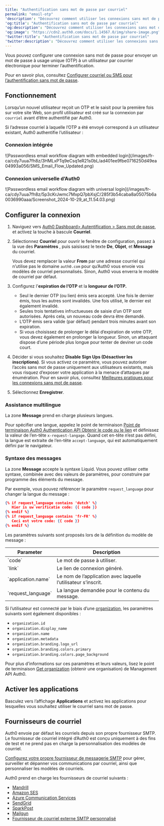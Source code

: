 ```yaml
---
title: "Authentification sans mot de passe par courriel"
permalink: "email-otp"
'description': "Découvrez comment utiliser les connexions sans mot de passe avec le facteur d’authentification par courrier électronique."
'og:title': "Authentification sans mot de passe par courriel"
'og:description': "Découvrez comment utiliser les connexions sans mot de passe avec le facteur d’authentification par courrier électronique."
'og:image': "https://cdn2.auth0.com/docs/1.14567.0/img/share-image.png"
'twitter:title': "Authentification sans mot de passe par courriel"
'twitter:description': "Découvrez comment utiliser les connexions sans mot de passe avec le facteur d’authentification par courrier électronique."
---
```


Vous pouvez configurer une connexion sans mot de passe pour envoyer un mot de passe à usage unique (OTP) à un utilisateur par courrier électronique pour terminer l’authentification.

Pour en savoir plus, consultez [Configurer courriel ou SMS pour l’authentification sans mot de passe](/docs/fr-ca/authenticate/login/auth0-universal-login/passwordless-login/email-or-sms).

## Fonctionnement

Lorsqu’un nouvel utilisateur reçoit un OTP et le saisit pour la première fois sur votre site Web, son profil utilisateur est créé sur la connexion par `courriel` avant d’être authentifié par Auth0.

Si l’adresse courriel à laquelle l’OTP a été envoyé correspond à un utilisateur existant, Auth0 authentifie l’utilisateur :

### Connexion intégrée

<Frame>![Passwordless email workflow diagram with embedded login](/images/fr-ca/cdy7uua7fh8z/3HMLxPTq9eCsq1eR21s0bL/ad401ee9fbe0716250d49ea04993a056/SMS_Email_Flow_Updated.png)</Frame>

### Connexion universelle d’Auth0

<Frame>![Passwordless email workflow diagram with universal login](/images/fr-ca/cdy7uua7fh8z/5p3cKrJwmc7MxpQ7pbXsjC/285f3b54caba8a05075b6a0036990aaa/Screenshot_2024-10-29_at_11.54.03.png)</Frame>

## Configurer la connexion

1. Naviguez vers [Auth0 Dashboard> Autentification > Sans mot de passe](https://manage.auth0.com/#/connections/passwordless), et activez la touche à bascule **Courriel**.
2. Sélectionnez **Courriel** pour ouvrir le fenêtre de configuration, passez à la vue des **Paramètres** , puis saisissez le texte **De**, **Objet**, et **Message** du courriel.

   <Callout icon="file-lines" color="#0EA5E9" iconType="regular">

   Vous devez remplacer la valeur **From** par une adresse courriel qui n’utilise pas le domaine `auth0.com` pour qu’Auth0 vous envoie vos modèles de courriel personnalisés. Sinon, Auth0 vous enverra le modèle de courriel par défaut.

   </Callout>

3. Configurez l'**expiration de l’OTP** et la **longueur de l’OTP.**

   * Seul le dernier OTP (ou lien) émis sera accepté. Une fois le dernier émis, tous les autres sont invalidés. Une fois utilisé, le dernier est également invalidé.
   * Seules trois tentatives infructueuses de saisie d’un OTP sont autorisées. Après cela, un nouveau code devra être demandé.
   * L’OTP émis sera valide (par défaut) pendant trois minutes avant son expiration.
   * Si vous choisissez de prolonger le délai d’expiration de votre OTP, vous devez également en prolonger la longueur. Sinon, un attaquant dispose d’une période plus longue pour tenter de deviner un code court.
4. Décider si vous souhaitez **Disable Sign Ups (Désactiver les inscriptions)**. Si vous activez ce paramètre, vous pouvez autoriser l’accès sans mot de passe uniquement aux utilisateurs existants, mais vous risquez d’exposer votre application à la menace d’attaques par énumération. Pour en savoir plus, consultez [Meilleures pratiques pour les connexions sans mot de passe](/docs/fr-ca/authenticate/passwordless/best-practices).
5. Sélectionnez **Enregistrer**.

### Assistance multilingue

La zone **Message** prend en charge plusieurs langues.

Pour spécifier une langue, appelez le point de terminaison [Point de terminaison Auth0 Authentication API Obtenir le code ou le lien](https://auth0.com/docs/api/authentication#get-code-or-link) et définissez la valeur de l’en-tête `x-request-langage`. Quand cet en-tête n’est pas défini, la langue est extraite de l’en-tête `accept-language`, qui est automatiquement défini par le navigateur.

### Syntaxe des messages

La zone **Message** accepte la syntaxe Liquid. Vous pouvez utiliser cette syntaxe, combinée avec des valeurs de paramètres, pour construire par programme des éléments du message.

Par exemple, vous pouvez référencer le paramètre `request_language` pour changer la langue du message :

```json lines
{% if request_language contains 'dutch' %}
   Hier is uw verificatie code: {{ code }}
{% endif %}
{% if request_language contains 'fr-FR' %}
   Ceci est votre code: {{ code }}
{% endif %}
```

Les paramètres suivants sont proposés lors de la définition du modèle de message :

<table class="table"><thead>
<tr>
<th><strong>Parameter</strong></th>
<th><strong>Description</strong></th>
</tr>
</thead>
<tbody>
<tr>
<td>`code`</td>
<td>Le mot de passe à utiliser.</td>
</tr>
<tr>
<td>`link`</td>
<td>Le lien de connexion généré.</td>
</tr>
<tr>
<td>`application.name`</td>
<td>Le nom de l’application avec laquelle l’utilisateur s’inscrit.</td>
</tr>
<tr>
<td>`request_language`</td>
<td>La langue demandée pour le contenu du message.</td>
</tr>
</tbody>
</table>

Si l’utilisateur est connecté par le biais d’une [organization](/docs/fr-ca/manage-users/organizations/organizations-overview), les paramètres suivants sont également disponibles :

* `organization.id`
* `organization.display_name`
* `organization.name`
* `organization.metadata`
* `organization.branding.logo_url`
* `organization.branding.colors.primary`
* `organization.branding.colors.page_background`

Pour plus d’informations sur ces paramètres et leurs valeurs, lisez le point de terminaison [Get organization](https://auth0.com/docs/api/management/v2#!/Organizations/get_organizations_by_id) (obtenir une organisation) de <Tooltip href="/docs/fr-ca/glossary?term=management-api" tip="Management API
Un produit permettant aux clients d’effectuer des tâches administratives." cta="Voir le glossaire">Management API</Tooltip> Auth0.

## Activer les applications

Basculez vers l’affichage **Applications** et activez les applications pour lesquelles vous souhaitez utiliser le courriel sans mot de passe.

## Fournisseurs de courriel

Auth0 envoie par défaut les courriels depuis son propre fournisseur SMTP. Le fournisseur de courriel intégré d’Auth0 est conçu uniquement à des fins de test et ne prend pas en charge la personnalisation des modèles de courriel.

[Configurez votre propre fournisseur de messagerie SMTP](/docs/fr-ca/customize/email/smtp-email-providers) pour gérer, surveiller et dépanner vos communications par courriel, ainsi que personnaliser les modèles de courriels.

Auth0 prend en charge les fournisseurs de courriel suivants :

* [Mandrill](/docs/fr-ca/customize/email/smtp-email-providers/configure-mandrill-as-external-smtp-email-provider)
* [Amazon SES](/docs/fr-ca/customize/email/smtp-email-providers/configure-amazon-ses-as-external-smtp-email-provider)
* [Azure Communication Services](/docs/fr-ca/customize/email/smtp-email-providers/configure-azure-comm-service-as-smtp-email-provider)
* [SendGrid](/docs/fr-ca/customize/email/smtp-email-providers/configure-sendgrid-as-external-smtp-email-provider)
* [SparkPost](/docs/fr-ca/customize/email/smtp-email-providers/configure-sparkpost-as-external-smtp-email-provider)
* [Mailgun](/docs/fr-ca/customize/email/smtp-email-providers/configure-mailgun-as-external-smtp-email-provider)
* [Fournisseur de courriel externe SMTP personnalisé](/docs/fr-ca/customize/email/smtp-email-providers/configure-custom-external-smtp-email-provider)